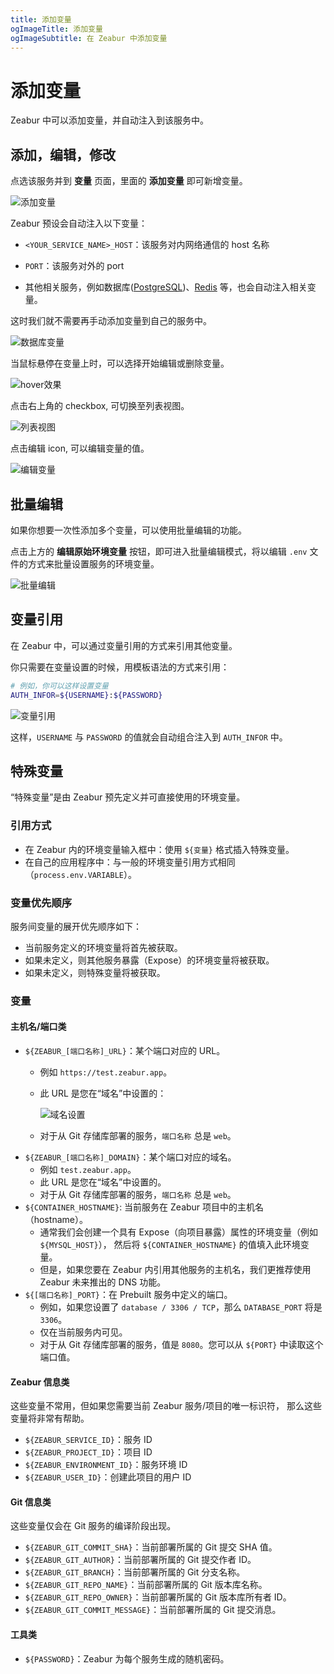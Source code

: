 ```yaml
---
title: 添加变量
ogImageTitle: 添加变量
ogImageSubtitle: 在 Zeabur 中添加变量
---
```


# 添加变量

Zeabur 中可以添加变量，并自动注入到该服务中。

## 添加，编辑，修改

点选该服务并到 **变量** 页面，里面的 **添加变量** 即可新增变量。

![添加变量](/environment/add-variables.zh-CN.png)

Zeabur 预设会自动注入以下变量：

- `<YOUR_SERVICE_NAME>_HOST`：该服务对内网络通信的 host 名称

- `PORT`：该服务对外的 port

- 其他相关服务，例如数据库([PostgreSQL](/marketplace/postgresql))、[Redis](/marketplace/redis) 等，也会自动注入相关变量。

这时我们就不需要再手动添加变量到自己的服务中。

![数据库变量](/environment/db-env.zh-CN.png)

当鼠标悬停在变量上时，可以选择开始编辑或删除变量。

![hover效果](/environment/var-hover.png)

点击右上角的 checkbox, 可切换至列表视图。

![列表视图](/environment/var-list-view.png)

点击编辑 icon, 可以编辑变量的值。

![编辑变量](/environment/var-edit.png)

## 批量编辑

如果你想要一次性添加多个变量，可以使用批量编辑的功能。

点击上方的 **编辑原始环境变量** 按钮，即可进入批量编辑模式，将以编辑 `.env` 文件的方式来批量设置服务的环境变量。

![批量编辑](/environment/var-raw-edit.png)

## 变量引用

在 Zeabur 中，可以通过变量引用的方式来引用其他变量。

你只需要在变量设置的时候，用模板语法的方式来引用：

```bash
# 例如，你可以这样设置变量
AUTH_INFOR=${USERNAME}:${PASSWORD}
```

![变量引用](/environment/var-reference.png)

这样，`USERNAME` 与 `PASSWORD` 的值就会自动组合注入到 `AUTH_INFOR` 中。

## 特殊变量

“特殊变量”是由 Zeabur 预先定义并可直接使用的环境变量。

### 引用方式

- 在 Zeabur 内的环境变量输入框中：使用 `${变量}` 格式插入特殊变量。
- 在自己的应用程序中：与一般的环境变量引用方式相同（`process.env.VARIABLE`）。

### 变量优先顺序

服务间变量的展开优先顺序如下：

- 当前服务定义的环境变量将首先被获取。
- 如果未定义，则其他服务暴露（Expose）的环境变量将被获取。
- 如果未定义，则特殊变量将被获取。

### 变量

#### 主机名/端口类

- `${ZEABUR_[端口名称]_URL}`：某个端口对应的 URL。
  - 例如 `https://test.zeabur.app`。
  - 此 URL 是您在“域名”中设置的：

    ![域名设置](/deploy/special-variables/domain-port-customization.png)

  - 对于从 Git 存储库部署的服务，`端口名称` 总是 `web`。
- `${ZEABUR_[端口名称]_DOMAIN}`：某个端口对应的域名。
  - 例如 `test.zeabur.app`。
  - 此 URL 是您在“域名”中设置的。
  - 对于从 Git 存储库部署的服务，`端口名称` 总是 `web`。
- `${CONTAINER_HOSTNAME}`: 当前服务在 Zeabur 项目中的主机名（hostname）。
    - 通常我们会创建一个具有 Expose（向项目暴露）属性的环境变量（例如 `${MYSQL_HOST}`），
      然后将 `${CONTAINER_HOSTNAME}` 的值填入此环境变量。
    - 但是，如果您要在 Zeabur 内引用其他服务的主机名，我们更推荐使用 Zeabur 未来推出的 DNS 功能。
- `${[端口名称]_PORT}`：在 Prebuilt 服务中定义的端口。
    - 例如，如果您设置了 `database / 3306 / TCP`，那么 `DATABASE_PORT` 将是 `3306`。
    - 仅在当前服务内可见。
    - 对于从 Git 存储库部署的服务，值是 `8080`。您可以从 `${PORT}` 中读取这个端口值。

#### Zeabur 信息类

这些变量不常用，但如果您需要当前 Zeabur 服务/项目的唯一标识符，
那么这些变量将非常有帮助。

- `${ZEABUR_SERVICE_ID}`：服务 ID
- `${ZEABUR_PROJECT_ID}`：项目 ID
- `${ZEABUR_ENVIRONMENT_ID}`：服务环境 ID
- `${ZEABUR_USER_ID}`：创建此项目的用户 ID

#### Git 信息类

这些变量仅会在 Git 服务的编译阶段出现。

- `${ZEABUR_GIT_COMMIT_SHA}`：当前部署所属的 Git 提交 SHA 值。
- `${ZEABUR_GIT_AUTHOR}`：当前部署所属的 Git 提交作者 ID。
- `${ZEABUR_GIT_BRANCH}`：当前部署所属的 Git 分支名称。
- `${ZEABUR_GIT_REPO_NAME}`：当前部署所属的 Git 版本库名称。
- `${ZEABUR_GIT_REPO_OWNER}`：当前部署所属的 Git 版本库所有者 ID。
- `${ZEABUR_GIT_COMMIT_MESSAGE}`：当前部署所属的 Git 提交消息。

#### 工具类

- `${PASSWORD}`：Zeabur 为每个服务生成的随机密码。